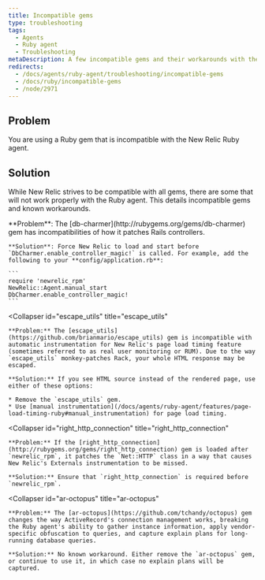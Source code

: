 ```yaml
---
title: Incompatible gems
type: troubleshooting
tags:
  - Agents
  - Ruby agent
  - Troubleshooting
metaDescription: A few incompatible gems and their workarounds with the New Relic Ruby agent.
redirects:
  - /docs/agents/ruby-agent/troubleshooting/incompatible-gems
  - /docs/ruby/incompatible-gems
  - /node/2971
---
```


## Problem

You are using a Ruby gem that is incompatible with the New Relic Ruby agent.

## Solution

While New Relic strives to be compatible with all gems, there are some that will not work properly with the Ruby agent. This details incompatible gems and known workarounds.

<CollapserGroup>
  <Collapser
    id="db-charmer"
    title="db-charmer"
  >
    **Problem**: The [db-charmer](http://rubygems.org/gems/db-charmer) gem has incompatibilities of how it patches Rails controllers.

    **Solution**: Force New Relic to load and start before `DbCharmer.enable_controller_magic!` is called. For example, add the following to your **config/application.rb**:

    ```
    require 'newrelic_rpm'
    NewRelic::Agent.manual_start
    DbCharmer.enable_controller_magic!
    ```
  </Collapser>

  <Collapser
    id="escape_utils"
    title="escape_utils"
  >
    **Problem:** The [escape_utils](https://github.com/brianmario/escape_utils) gem is incompatible with automatic instrumentation for New Relic's page load timing feature (sometimes referred to as real user monitoring or RUM). Due to the way `escape_utils` monkey-patches Rack, your whole HTML response may be escaped.

    **Solution:** If you see HTML source instead of the rendered page, use either of these options:

    * Remove the `escape_utils` gem.
    * Use [manual instrumentation](/docs/agents/ruby-agent/features/page-load-timing-ruby#manual_instrumentation) for page load timing.
  </Collapser>

  <Collapser
    id="right_http_connection"
    title="right_http_connection"
  >
    **Problem:** If the [right_http_connection](http://rubygems.org/gems/right_http_connection) gem is loaded after `newrelic_rpm`, it patches the `Net::HTTP` class in a way that causes New Relic's Externals instrumentation to be missed.

    **Solution:** Ensure that `right_http_connection` is required before `newrelic_rpm`.
  </Collapser>

  <Collapser
    id="ar-octopus"
    title="ar-octopus"
  >
    **Problem:** The [ar-octopus](https://github.com/tchandy/octopus) gem changes the way ActiveRecord's connection management works, breaking the Ruby agent's ability to gather instance information, apply vendor-specific obfuscation to queries, and capture explain plans for long-running database queries.

    **Solution:** No known workaround. Either remove the `ar-octopus` gem, or continue to use it, in which case no explain plans will be captured.
  </Collapser>
</CollapserGroup>
